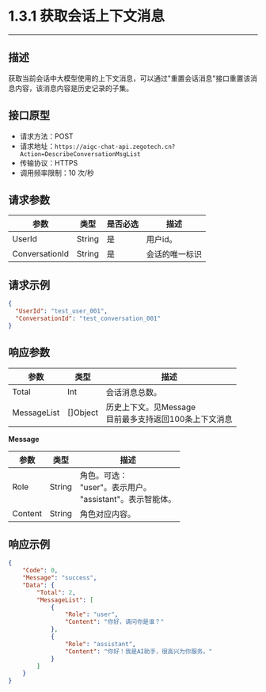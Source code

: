 # 1.3.1 获取会话上下文消息
---

##  描述
获取当前会话中大模型使用的上下文消息，可以通过"重置会话消息"接口重置该消息内容，该消息内容是历史记录的子集。

## 接口原型

- 请求方法：POST
- 请求地址：`https://aigc-chat-api.zegotech.cn?Action=DescribeConversationMsgList`
- 传输协议：HTTPS
- 调用频率限制：10 次/秒
## 请求参数

| 参数 | 类型 | 是否必选 | 描述 |
|------|------|---------|------|
| UserId | String | 是 | 用户id。 |
| ConversationId | String | 是 | 会话的唯一标识 |

## 请求示例

```json
{
  "UserId": "test_user_001",
  "ConversationId": "test_conversation_001"
}
```

## 响应参数

| 参数 | 类型 | 描述 |
|------|------|------|
| Total | Int | 会话消息总数。 |
| MessageList | []Object | 历史上下文。见Message<br />目前最多支持返回100条上下文消息 |

**Message**

| 参数 | 类型 | 描述 |
|------|------|------|
| Role | String | 角色。可选：<br/>"user"。表示用户。<br />"assistant"。表示智能体。 |
| Content | String | 角色对应内容。 |

## 响应示例

```json
{
    "Code": 0,
    "Message": "success",
    "Data": {
        "Total": 2,
        "MessageList": [
            {
                "Role": "user",
                "Content": "你好，请问你是谁？"
            },
            {
                "Role": "assistant",
                "Content": "你好！我是AI助手，很高兴为你服务。"
            }
        ]
    }
}
```

